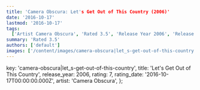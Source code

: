 ```yaml
---
title: 'Camera Obscura: Let's Get Out of This Country (2006)'
date: '2016-10-17'
lastmod: '2016-10-17'
tags:
  ['Artist Camera Obscura', 'Rated 3.5', 'Release Year 2006', 'Release Decade 2000']
summary: 'Rated 3.5'
authors: ['default']
images: ['/content/images/camera-obscura|let_s-get-out-of-this-country.jpg']
---
```


  key: 'camera-obscura|let_s-get-out-of-this-country',
  title: 'Let's Get Out of This Country',
  release_year: 2006,
  rating: 7,
  rating_date: '2016-10-17T00:00:00.000Z',
  artist: 'Camera Obscura',
};

<MusicRating data={data} />
